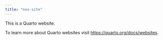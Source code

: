 ```yaml
---
title: "nov-site"
---
```


This is a Quarto website.

To learn more about Quarto websites visit <https://quarto.org/docs/websites>.
